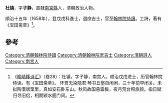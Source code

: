 '''杜镇'''，字'''子静'''，直隸[[南宮縣|南宮縣]]人，清朝政治人物。

順治十五年（1658年），登戊戌科進士，選庶吉士，官至[[翰林院|翰林院]][[侍讀|侍讀]]。工詩，著有《宝田斋草》<ref>《[[晚晴簃诗汇|晚晴簃诗汇]]》（卷28）：杜镇，字子静，南宫人。顺治戊戌进士，历官翰林院侍读。有《宝田斋草》。 怀贾无染隐君 琴书丘壑自闲闲，三十年前早闭关。未拟陶潜居栗里，真如安石卧东山。秋风故国悬霜鬓，夜月荒台照旅颜。指日赋归寻旧侣，相期颍水鹿门间。</ref>。

==參考==
{{reflist}}
{{清朝人物小作品}}
{{特授改補館職翰林}}
{{順治十五年戊戌科殿試金榜}}
{{DEFAULTSORT:Du杜}}
[[Category:清朝翰林院侍讀|Category:清朝翰林院侍讀]]
[[Category:清朝翰林院庶吉士|Category:清朝翰林院庶吉士]]
[[Category:清朝詩人|Category:清朝詩人]]
[[Category:南宮人|Category:南宮人]]